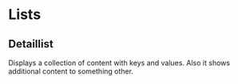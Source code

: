 

<Meta title='3.Molecules|Lists' />

# Lists

## Detaillist
Displays a collection of content with keys and values. Also it shows additional content to something other.

<Preview withToolbar>
    <Story name='Detaillist'>
        <MoleculesDetaillist />
    </Story>
</Preview>

